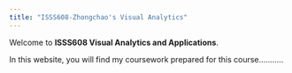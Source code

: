 ```yaml
---
title: "ISSS608-Zhongchao's Visual Analytics"
---
```


Welcome to **ISSS608 Visual Analytics and Applications**.

In this website, you will find my coursework prepared for this course...........
